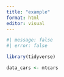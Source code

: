 ```yaml
---
title: "example"
format: html
editor: visual
---
```


```r
#| message: false
#| error: false

library(tidyverse)

data_cars <- mtcars

```

